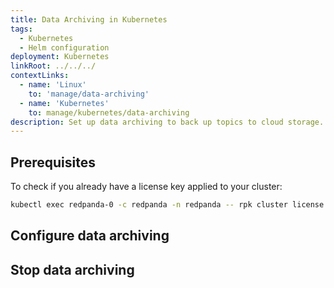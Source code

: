 ```yaml
---
title: Data Archiving in Kubernetes
tags:
  - Kubernetes
  - Helm configuration
deployment: Kubernetes
linkRoot: ../../../
contextLinks:
  - name: 'Linux'
    to: 'manage/data-archiving'
  - name: 'Kubernetes'
    to: manage/kubernetes/data-archiving
description: Set up data archiving to back up topics to cloud storage.
---
```


<head>
    <meta name="title" content="Data Archiving in Kubernetes | Redpanda Docs"/>
    <meta name="description" content="Set up data archiving to back up topics to cloud storage."/>
</head>




<ContextLink frontmatter={frontMatter}
/>

<AboutDataArchiving frontmatter={frontMatter}/>

## Prerequisites

<EnterpriseLicenseNote frontmatter={frontMatter}/>

To check if you already have a license key applied to your cluster:

```bash
kubectl exec redpanda-0 -c redpanda -n redpanda -- rpk cluster license info
```

## Configure data archiving

<Configure/>

## Stop data archiving
   
<Stop/>
